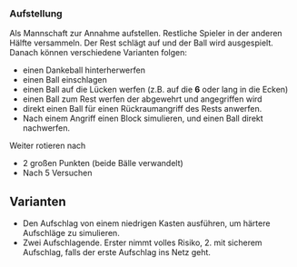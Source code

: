 ### Aufstellung

Als Mannschaft zur Annahme aufstellen. Restliche Spieler in der anderen Hälfte versammeln. Der Rest schlägt auf und der Ball wird ausgespielt. Danach können verschiedene Varianten folgen:

* einen Dankeball hinterherwerfen
* einen Ball einschlagen
* einen Ball auf die Lücken werfen (z.B. auf die **6** oder lang in die Ecken)
* einen Ball zum Rest werfen der abgewehrt und angegriffen wird
* direkt einen Ball für einen Rückraumangriff des Rests anwerfen.
* Nach einem Angriff einen Block simulieren, und einen Ball direkt nachwerfen.

Weiter rotieren nach 

* 2 großen Punkten (beide Bälle verwandelt)
* Nach 5 Versuchen

:::{.callout-tip}
## Varianten
* Den Aufschlag von einem niedrigen Kasten ausführen, um härtere  Aufschläge zu simulieren.
* Zwei Aufschlagende. Erster nimmt volles Risiko, 2. mit sicherem Aufschlag, falls der erste Aufschlag ins Netz geht.
:::